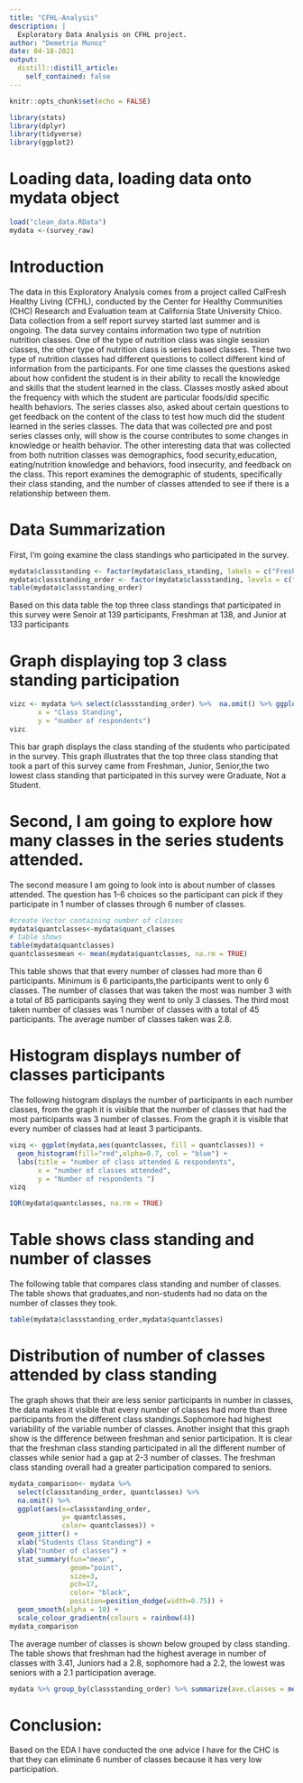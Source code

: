```yaml
---
title: "CFHL-Analysis"
description: |
  Exploratory Data Analysis on CFHL project.
author: "Demetrio Munoz"
date: 04-18-2021
output:
  distill::distill_article:
    self_contained: false
---
```



```r
knitr::opts_chunk$set(echo = FALSE)
```

```r
library(stats)
library(dplyr)
library(tidyverse)
library(ggplot2)
```

# Loading data, loading data onto mydata object 
```r
load("clean_data.RData")
mydata <-(survey_raw)
```

# Introduction
 The data in this Exploratory Analysis comes from a project called CalFresh Healthy Living (CFHL), conducted by the Center for Healthy Communities (CHC) Research and Evaluation team at California State University Chico. Data collection from a self report survey started last summer and is ongoing. The data survey contains information two type of nutrition nutrition classes. One of the type of nutrition class was single session classes, the other type of nutrition class is series based classes. These two type of nutrition classes had different questions to collect different kind of information from the participants. For one time classes the questions asked about how confident the student is in their ability to recall the knowledge and skills that the student learned in the class. Classes mostly asked about the frequency with which the student are particular foods/did specific health behaviors. The series classes also, asked about certain questions to get feedback on the content of the class to test how much did the student learned in the series classes. The data that was collected pre and post series  classes only, will show is the course contributes to some changes in knowledge or health behavior. The other interesting data that was collected from both nutrition classes was demographics, food security,education, eating/nutrition knowledge and behaviors, food insecurity, and feedback on the class. 
 This report examines the demographic of students, specifically their class standing, and the number of classes attended to see if there is a relationship between them.

# Data Summarization 
 First, I'm going examine the class standings who participated in the survey.
 
```r
mydata$classstanding <- factor(mydata$class_standing, labels = c("Freshman","Graduate","Junior","Not a student", "Senior","Sophomore"))
mydata$classstanding_order <- factor(mydata$classstanding, levels = c("Freshman",  "Sophomore", "Junior", "Senior", "Graduate", "Not a student"))
table(mydata$classstanding_order)
```

 Based on this data table the top three class standings that participated in this survey were Senoir at 139 participants, Freshman at 138, and Junior at 133 participants

# Graph displaying top 3 class standing participation 
```r
vizc <- mydata %>% select(classstanding_order) %>%  na.omit() %>% ggplot(aes(x=classstanding_order, fill=classstanding_order)) +  geom_bar() + guides(fill=FALSE) + labs(title = "class standing & number of respondents ",
       x = "Class Standing",
       y = "number of respondents")
vizc
```

 This bar graph displays the class standing of the students who participated in the survey. This graph illustrates that the top three class standing that took a part of this survey came from Freshman, Junior, Senior,the two lowest class standing that participated in this survey were Graduate, Not a Student.  

# Second, I am going to explore how many classes in the series students attended. 
 
 The second measure I am going to look into is about number of classes attended. The question has 1-6 choices so the participant can pick if they participate in 1 number of classes through 6 number of classes. 
 
```r
#create Vector containing number of classes
mydata$quantclasses<-mydata$quant_classes
# table shows 
table(mydata$quantclasses)
quantclassesmean <- mean(mydata$quantclasses, na.rm = TRUE)
```

 This table shows that that every number of classes had more than 6 participants. Minimum is 6 participants,the participants went to only 6 classes. The number of classes that was taken the most was number 3 with a total of 85 participants saying they went to only 3 classes. The third most taken number of classes was 1 number of classes with a total of 45 participants. The average number of classes taken was 2.8.

# Histogram displays number of classes participants
  
  The following histogram displays the number of participants in each number classes, from the graph it is visible that the number of classes that had the most participants was 3 number of classes. From the graph it is visible that every number of classes had at least 3 participants.
  
```r
vizq <- ggplot(mydata,aes(quantclasses, fill = quantclasses)) +
  geom_histogram(fill="red",alpha=0.7, col = "blue") +
  labs(title = "number of class attended & respondents",
       x = "number of classes attended",
       y = "Number of respondents ")
vizq

```


```r
IQR(mydata$quantclasses, na.rm = TRUE)
```

# Table shows class standing and number of classes
 The following table that compares class standing and number of classes. The table shows that graduates,and non-students had no data on the number of classes they took. 
 
```r
table(mydata$classstanding_order,mydata$quantclasses)
```


# Distribution of number of classes attended by class standing
 The graph shows that their are less senior participants in number in classes, the data makes it visible that every number of classes had more than three participants from the different class standings.Sophomore had highest variability of the variable number of classes. Another insight that this graph show is the difference between freshman and senior participation. It is clear that the freshman class standing participated in all the different number of classes while senior had a gap at 2-3 number of classes. The freshman class standing overall had a greater participation compared to seniors.
 
```r
mydata_comparison<- mydata %>% 
  select(classstanding_order, quantclasses) %>%  
  na.omit() %>% 
  ggplot(aes(x=classstanding_order,
             y= quantclasses,
             color= quantclasses)) + 
  geom_jitter() + 
  xlab("Students Class Standing") + 
  ylab("number of classes") +
  stat_summary(fun="mean", 
               geom="point", 
               size=3, 
               pch=17,
               color= "black", 
               position=position_dodge(width=0.75)) +
  geom_smooth(alpha = 10) + 
  scale_colour_gradientn(colours = rainbow(4))
mydata_comparison 

```
  
 The average number of classes is shown below grouped by class standing. The table shows that freshman had the highest average in number of classes with 3.41, Juniors had a 2.8, sophomore had a 2.2, the lowest was seniors with a 2.1 participation average. 
 
```r
mydata %>% group_by(classstanding_order) %>% summarize(ave.classes = mean(quantclasses, na.rm=TRUE))
```

# Conclusion:
  Based on the EDA I have conducted the one advice I have for the CHC is that they can eliminate 6 number of classes because it has very low participation.